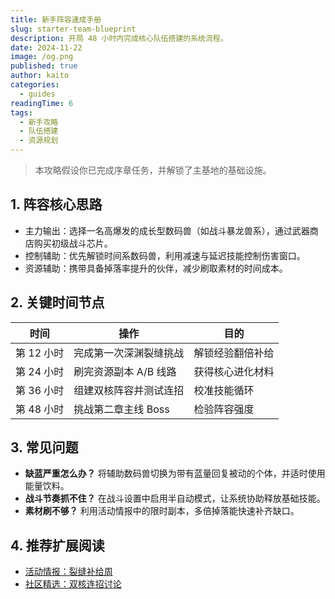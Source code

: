 ```yaml
---
title: 新手阵容速成手册
slug: starter-team-blueprint
description: 开局 48 小时内完成核心队伍搭建的系统流程。
date: 2024-11-22
image: /og.png
published: true
author: kaito
categories:
  - guides
readingTime: 6
tags:
  - 新手攻略
  - 队伍搭建
  - 资源规划
---
```


> 本攻略假设你已完成序章任务，并解锁了主基地的基础设施。

## 1. 阵容核心思路

- 主力输出：选择一名高爆发的成长型数码兽（如战斗暴龙兽系），通过武器商店购买初级战斗芯片。
- 控制辅助：优先解锁时间系数码兽，利用减速与延迟技能控制伤害窗口。
- 资源辅助：携带具备掉落率提升的伙伴，减少刷取素材的时间成本。

## 2. 关键时间节点

| 时间 | 操作 | 目的 |
| --- | --- | --- |
| 第 12 小时 | 完成第一次深渊裂缝挑战 | 解锁经验翻倍补给 |
| 第 24 小时 | 刷完资源副本 A/B 线路 | 获得核心进化材料 |
| 第 36 小时 | 组建双核阵容并测试连招 | 校准技能循环 |
| 第 48 小时 | 挑战第二章主线 Boss | 检验阵容强度 |

## 3. 常见问题

- **缺蓝严重怎么办？** 将辅助数码兽切换为带有蓝量回复被动的个体，并适时使用能量饮料。
- **战斗节奏抓不住？** 在战斗设置中启用半自动模式，让系统协助释放基础技能。
- **素材刷不够？** 利用活动情报中的限时副本，多倍掉落能快速补齐缺口。

## 4. 推荐扩展阅读

- [活动情报：裂缝补给周](../events/chrono-rift-bonus)
- [社区精选：双核连招讨论](../community/chrono-fusion-lab)
